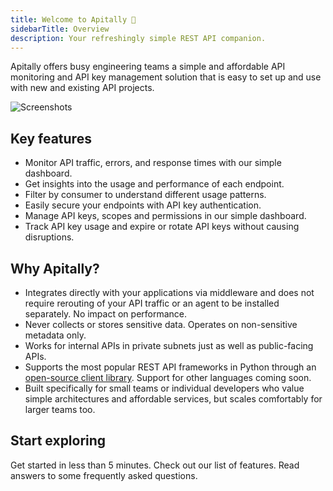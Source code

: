 ```yaml
---
title: Welcome to Apitally 👋
sidebarTitle: Overview
description: Your refreshingly simple REST API companion.
---
```


Apitally offers busy engineering teams a simple and affordable API monitoring and API key management solution that is easy to set up and use with new and existing API projects.

![Screenshots](https://raw.githubusercontent.com/apitally/assets/main/overview.png)

## Key features

- Monitor API traffic, errors, and response times with our simple dashboard.
- Get insights into the usage and performance of each endpoint.
- Filter by consumer to understand different usage patterns.
- Easily secure your endpoints with API key authentication.
- Manage API keys, scopes and permissions in our simple dashboard.
- Track API key usage and expire or rotate API keys without causing disruptions.

## Why Apitally?

- Integrates directly with your applications via middleware and does not require rerouting of your API traffic or an agent to be installed separately. No impact on performance.
- Never collects or stores sensitive data. Operates on non-sensitive metadata only.
- Works for internal APIs in private subnets just as well as public-facing APIs.
- Supports the most popular REST API frameworks in Python through an [open-source client library](https://github.com/apitally/python-client). Support for other languages coming soon.
- Built specifically for small teams or individual developers who value simple architectures and affordable services, but scales comfortably for larger teams too.

## Start exploring

<CardGroup cols={3}>
  <Card
    title="Quickstart"
    icon="rocket-launch"
    iconType="duotone"
    href="/quickstart"
  >
    Get started in less than 5 minutes.
  </Card>
  <Card title="Features" icon="list-check" iconType="duotone" href="/features">
    Check out our list of features.
  </Card>
  <Card
    title="FAQs"
    icon="comments-question-check"
    iconType="duotone"
    href="/faqs"
  >
    Read answers to some frequently asked questions.
  </Card>
</CardGroup>
